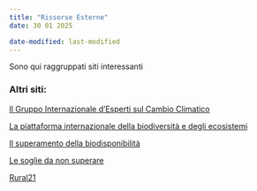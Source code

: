 ```yaml
---
title: "Rissorse Esterne"
date: 30 01 2025

date-modified: last-modified
---
```


Sono qui raggruppati siti interessanti


<!-- 
### The Shift Project

Lo Shift Project, è un progetto portato avanti esclusivamente da volontari.
Tutti sono benvenuti perché l'aiuto e il contributo di ognuno, quant umile possa sembrare, puo fare la differenza al ungo termine.

[Il sito del Shift Project](https://theshiftproject.org/en/home/)

L'obiettivo è quello di rendere consapevole le comunità che le nostre civiltà entrano in fase di costrizione legate al libero sfruttamento, senza reale pianificazione, delle risorse poste a nostra disposizione
Immaginate di essere ora su un isola con i vostri compagni di avventura e di dover garantire la sopravvivenza del gruppo sul longo  termine evitando qualsiasi forma di lite e contesa sulla disponibilità delle risorse indispensabili per soddisfare i bisogni primari
Questo qualsiasi avversità la sorte vorrà infliggere agli abitanti dell'isola.
Entra in conto il concetto di **RESILIZENZA** e di come rafforzarla

- capire
- Agire
- Organizzare

[La resilienza del territorio](https://theshiftproject.org/resilience-des-territoires/)


Un rapporto finale dopo le valutazioni territoriali: [Il rapporto](https://theshiftproject.org/le-memento-resilience/)


Una proposta d'iniziativa per [Il futuro dei territori](https://theshiftproject.org/territoiresaufutur-org/)

il Kit:
[il kit di coinvolgimento](https://docs.google.com/document/d/15q7FNUwYlZa6BUmxvCO3Xz0hUMk6FmwF/edit)

la piattaforma:
[Diagnostica della tua città](https://territoiresaufutur.org/)

[i dati energetici e climatici](https://www.theshiftdataportal.org/)

[Un caso da studiare, l'Italia e l'Energia](https://jancovici.com/en/energy-transition/societal-choices/italy-and-energy-a-case-study/)

[L'impatto del 5G sull'ambiente](https://theshiftproject.org/article/impact-environnemental-du-numerique-5g-nouvelle-etude-du-shift/)

-->



### Altri siti:



[Il Gruppo Internazionale d'Esperti sul Cambio Climatico](https://www.ipcc.ch/languages-2/spanish/)

[La piattaforma internazionale della biodiversità e degli ecosistemi](https://www.ipbes.net/about)

[Il superamento della biodisponibilità](https://overshoot.footprintnetwork.org/)

[Le soglie da non superare](https://www.stockholmresilience.org/research/planetary-boundaries.html)


[Rural21](https://www.rural21.com/francais/actualites/detail/article/plus-dun-tiers-des-especes-darbres-dans-le-monde-sont-en-danger-dextinction.html)